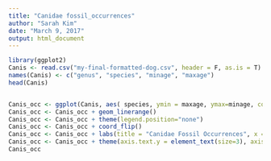 ```yaml
---
title: "Canidae fossil_occurrences"
author: "Sarah Kim"
date: "March 9, 2017"
output: html_document
---
```


```r
library(ggplot2)
Canis <- read.csv("my-final-formatted-dog.csv", header = F, as.is = T)
names(Canis) <- c("genus", "species", "minage", "maxage")
head(Canis)


Canis_occ <- ggplot(Canis, aes( species, ymin = maxage, ymax=minage, colour = genus))
Canis_occ <- Canis_occ + geom_linerange()
Canis_occ <- Canis_occ + theme(legend.position="none")
Canis_occ <- Canis_occ + coord_flip()
Canis_occ <- Canis_occ + labs(title = "Canidae Fossil Occurrences", x = "Species", y = "Ma ago") + theme(plot.title = element_text(hjust = 0.5, size=22, face = "bold"), axis.title =element_text(size=20))
Canis_occ <- Canis_occ + theme(axis.text.y = element_text(size=3), axis.ticks.y=element_blank())
Canis_occ 
```

